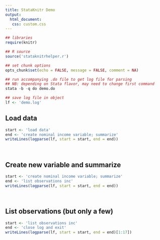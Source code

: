 ```yaml
---
title: StataKnitr Demo
output: 
  html_document:
   css: custom.css
---
```


```r
## libraries
require(knitr)

## R source
source('stataknitrhelper.r')

## set chunk options
opts_chunk$set(echo = FALSE, message = FALSE, comment = NA)
```

```r
## run accompanying .do file to get log file for parsing
## NB: depending on Stata flavor, may need to change first command
stata -b -q do demo.do	 
```

```r
## save log file in object
lf <- 'demo.log'
```

## Load data

```r
start <- 'load data'
end <- 'create nominal income variable; summarize'
writeLines(logparse(lf, start = start, end = end))
```

<br>

## Create new variable and summarize

```r
start <- 'create nominal income variable; summarize'
end <- 'list observations inc'
writeLines(logparse(lf, start = start, end = end))
```

<br>

## List observations (but only a few)

```r
start <- 'list observations inc'
end <- 'close log and exit'
writeLines(logparse(lf, start = start, end = end)[1:17])
```

